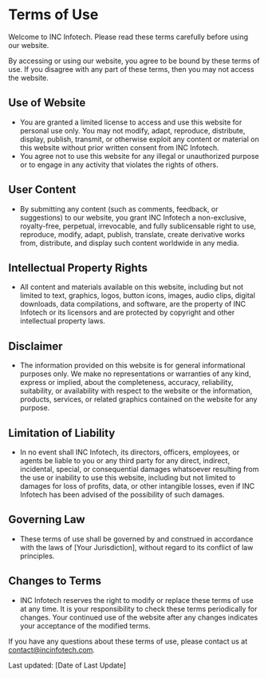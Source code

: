 # Terms of Use

Welcome to INC Infotech. Please read these terms carefully before using our website.

By accessing or using our website, you agree to be bound by these terms of use. If you disagree with any part of these terms, then you may not access the website.

## Use of Website

- You are granted a limited license to access and use this website for personal use only. You may not modify, adapt, reproduce, distribute, display, publish, transmit, or otherwise exploit any content or material on this website without prior written consent from INC Infotech.
- You agree not to use this website for any illegal or unauthorized purpose or to engage in any activity that violates the rights of others.

## User Content

- By submitting any content (such as comments, feedback, or suggestions) to our website, you grant INC Infotech a non-exclusive, royalty-free, perpetual, irrevocable, and fully sublicensable right to use, reproduce, modify, adapt, publish, translate, create derivative works from, distribute, and display such content worldwide in any media.

## Intellectual Property Rights

- All content and materials available on this website, including but not limited to text, graphics, logos, button icons, images, audio clips, digital downloads, data compilations, and software, are the property of INC Infotech or its licensors and are protected by copyright and other intellectual property laws.

## Disclaimer

- The information provided on this website is for general informational purposes only. We make no representations or warranties of any kind, express or implied, about the completeness, accuracy, reliability, suitability, or availability with respect to the website or the information, products, services, or related graphics contained on the website for any purpose.

## Limitation of Liability

- In no event shall INC Infotech, its directors, officers, employees, or agents be liable to you or any third party for any direct, indirect, incidental, special, or consequential damages whatsoever resulting from the use or inability to use this website, including but not limited to damages for loss of profits, data, or other intangible losses, even if INC Infotech has been advised of the possibility of such damages.

## Governing Law

- These terms of use shall be governed by and construed in accordance with the laws of [Your Jurisdiction], without regard to its conflict of law principles.

## Changes to Terms

- INC Infotech reserves the right to modify or replace these terms of use at any time. It is your responsibility to check these terms periodically for changes. Your continued use of the website after any changes indicates your acceptance of the modified terms.

If you have any questions about these terms of use, please contact us at [contact@incinfotech.com](mailto:contact@incinfotech.com).

Last updated: [Date of Last Update]
